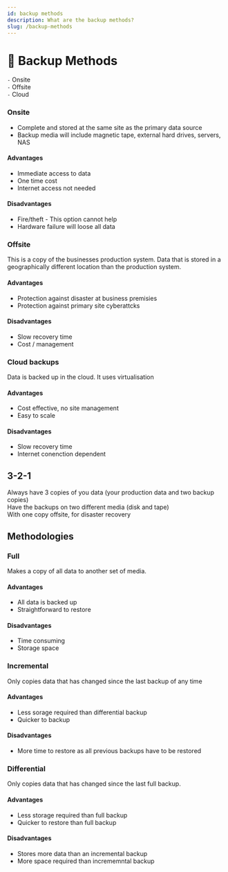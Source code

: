 ```yaml
---
id: backup methods
description: What are the backup methods?
slug: /backup-methods
---
```


# 💾 Backup Methods


` - ` Onsite <br />
` - ` Offsite <br />
` - ` Cloud <br />

### Onsite
- Complete and stored at the same site as the primary data source
- Backup media will include magnetic tape, external hard drives, servers, NAS

#### Advantages
- Immediate access to data
- One time cost
- Internet access not needed

#### Disadvantages
- Fire/theft - This option cannot help
- Hardware failure will loose all data

### Offsite
This is a copy of the businesses production system. Data that is stored in a geographically different location than the production system. 

#### Advantages
- Protection against disaster at business premisies
- Protection against primary site cyberattcks 

#### Disadvantages
- Slow recovery time
- Cost / management

### Cloud backups
Data is backed up in the cloud. It uses virtualisation <br />

#### Advantages
- Cost effective, no site management
- Easy to scale

#### Disadvantages
- Slow recovery time
- Internet conenction dependent

## 3-2-1
Always have 3 copies of you data (your production data and two backup copies) <br />
Have the backups on two different media (disk and tape) <br />
With one copy offsite, for disaster recovery

## Methodologies

### Full
Makes a copy of all data to another set of media. <br />

#### Advantages
- All data is backed up
- Straightforward to restore

#### Disadvantages
- Time consuming
- Storage space

### Incremental
Only copies data that has changed since the last backup of any time

#### Advantages
- Less sorage required than differential backup
- Quicker to backup

#### Disadvantages
- More time to restore as all previous backups have to be restored

### Differential
Only copies data that has changed since the last full backup. <br  />

#### Advantages
- Less storage required than full backup
- Quicker to restore than full backup

#### Disadvantages
- Stores more data than an incremental backup
- More space required than incrememntal backup
